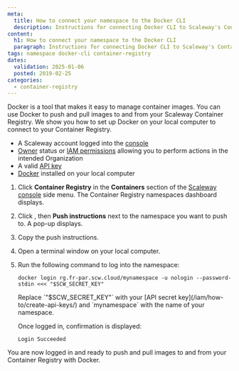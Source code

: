 ```yaml
---
meta:
  title: How to connect your namespace to the Docker CLI
  description: Instructions for connecting Docker CLI to Scaleway's Container Registry.
content:
  h1: How to connect your namespace to the Docker CLI
  paragraph: Instructions for connecting Docker CLI to Scaleway's Container Registry.
tags: namespace docker-cli container-registry
dates:
  validation: 2025-01-06
  posted: 2019-02-25
categories:
  - container-registry
---
```



Docker is a tool that makes it easy to manage container images. You can use Docker to push and pull images to and from your Scaleway Container Registry. We show you how to set up Docker on your local computer to connect to your Container Registry.

<Requirements />

- A Scaleway account logged into the [console](https://console.scaleway.com)
- [Owner](/iam/concepts/#owner) status or [IAM permissions](/iam/concepts/#permission) allowing you to perform actions in the intended Organization
- A valid [API key](/iam/how-to/create-api-keys/)
- [Docker](https://www.docker.com/) installed on your local computer


1. Click **Container Registry** in the **Containers** section of the [Scaleway console](https://console.scaleway.com) side menu. The Container Registry namespaces dashboard displays.
2. Click <Icon name="more" />, then **Push instructions** next to the namespace you want to push to. A pop-up displays.
3. Copy the push instructions.
4. Open a terminal window on your local computer.
5. Run the following command to log into the namespace:
    ```
    docker login rg.fr-par.scw.cloud/mynamespace -u nologin --password-stdin <<< "$SCW_SECRET_KEY"
    ```
    <Message type="important">
      Replace `"$SCW_SECRET_KEY"` with your [API secret key](/iam/how-to/create-api-keys/) and `mynamespace` with the name of your namespace.
    </Message>

    Once logged in, confirmation is displayed:

    ```
    Login Succeeded
    ```

You are now logged in and ready to push and pull images to and from your Container Registry with Docker.


